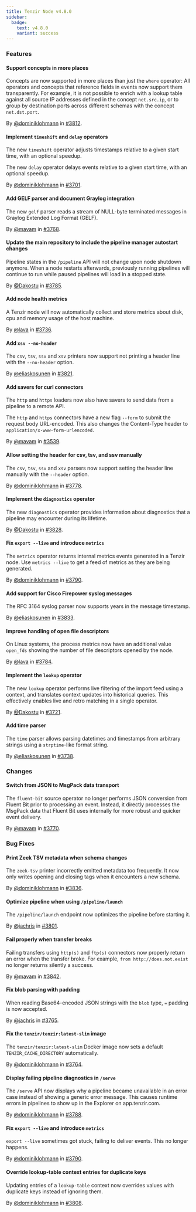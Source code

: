 ```yaml
---
title: Tenzir Node v4.8.0
sidebar:
  badge:
    text: v4.8.0
    variant: success
---
```


### Features

#### Support concepts in more places

Concepts are now supported in more places than just the `where` operator: All
operators and concepts that reference fields in events now support them
transparently. For example, it is not possible to enrich with a lookup table
against all source IP addresses defined in the concept `net.src.ip`, or to group
by destination ports across different schemas with the concept `net.dst.port`.

By [@dominiklohmann](https://github.com/dominiklohmann) in [#3812](https://github.com/tenzir/tenzir/pull/3812).

#### Implement `timeshift` and `delay` operators

The new `timeshift` operator adjusts timestamps relative to a given start time,
with an optional speedup.

The new `delay` operator delays events relative to a given start time, with an
optional speedup.

By [@dominiklohmann](https://github.com/dominiklohmann) in [#3701](https://github.com/tenzir/tenzir/pull/3701).

#### Add GELF parser and document Graylog integration

The new `gelf` parser reads a stream of NULL-byte terminated messages in Graylog
Extended Log Format (GELF).

By [@mavam](https://github.com/mavam) in [#3768](https://github.com/tenzir/tenzir/pull/3768).

#### Update the main repository to include the pipeline manager autostart changes

Pipeline states in the `/pipeline` API will not change upon node shutdown
anymore. When a node restarts afterwards, previously running pipelines will
continue to run while paused pipelines will load in a stopped state.

By [@Dakostu](https://github.com/Dakostu) in [#3785](https://github.com/tenzir/tenzir/pull/3785).

#### Add node health metrics

A Tenzir node will now automatically collect and store metrics
about disk, cpu and memory usage of the host machine.

By [@lava](https://github.com/lava) in [#3736](https://github.com/tenzir/tenzir/pull/3736).

#### Add `xsv --no-header`

The  `csv`, `tsv`, `ssv` and `xsv` printers now support not printing a header
line with the `--no-header` option.

By [@eliaskosunen](https://github.com/eliaskosunen) in [#3821](https://github.com/tenzir/tenzir/pull/3821).

#### Add savers for curl connectors

The `http` and `https` loaders now also have savers to send data from a pipeline
to a remote API.

The `http` and `https` connectors have a new flag `--form` to submit the request
body URL-encoded. This also changes the Content-Type header to
`application/x-www-form-urlencoded`.

By [@mavam](https://github.com/mavam) in [#3539](https://github.com/tenzir/tenzir/pull/3539).

#### Allow setting the header for csv, tsv, and ssv manually

The  `csv`, `tsv`, `ssv` and `xsv` parsers now support setting the header line
manually with the `--header` option.

By [@dominiklohmann](https://github.com/dominiklohmann) in [#3778](https://github.com/tenzir/tenzir/pull/3778).

#### Implement the `diagnostics` operator

The new `diagnostics` operator provides information about diagnostics that a
pipeline may encounter during its lifetime.

By [@Dakostu](https://github.com/Dakostu) in [#3828](https://github.com/tenzir/tenzir/pull/3828).

#### Fix `export --live` and introduce `metrics`

The `metrics` operator returns internal metrics events generated in a Tenzir
node. Use `metrics --live` to get a feed of metrics as they are being generated.

By [@dominiklohmann](https://github.com/dominiklohmann) in [#3790](https://github.com/tenzir/tenzir/pull/3790).

#### Add support for Cisco Firepower syslog messages

The RFC 3164 syslog parser now supports years in the message timestamp.

By [@eliaskosunen](https://github.com/eliaskosunen) in [#3833](https://github.com/tenzir/tenzir/pull/3833).

#### Improve handling of open file descriptors

On Linux systems, the process metrics now have an additional
value `open_fds` showing the number of file descriptors
opened by the node.

By [@lava](https://github.com/lava) in [#3784](https://github.com/tenzir/tenzir/pull/3784).

#### Implement the `lookup` operator

The new `lookup` operator performs live filtering of the import feed using a
context, and translates context updates into historical queries. This
effectively enables live and retro matching in a single operator.

By [@Dakostu](https://github.com/Dakostu) in [#3721](https://github.com/tenzir/tenzir/pull/3721).

#### Add time parser

The `time` parser allows parsing datetimes and timestamps from arbitrary
strings using a `strptime`-like format string.

By [@eliaskosunen](https://github.com/eliaskosunen) in [#3738](https://github.com/tenzir/tenzir/pull/3738).

### Changes

#### Switch from JSON to MsgPack data transport

The `fluent-bit` source operator no longer performs JSON conversion from
Fluent Bit prior to processing an event. Instead, it directly processes the
MsgPack data that Fluent Bit uses internally for more robust and quicker event
delivery.

By [@mavam](https://github.com/mavam) in [#3770](https://github.com/tenzir/tenzir/pull/3770).

### Bug Fixes

#### Print Zeek TSV metadata when schema changes

The `zeek-tsv` printer incorrectly emitted metadata too frequently. It now only
writes opening and closing tags when it encounters a new schema.

By [@dominiklohmann](https://github.com/dominiklohmann) in [#3836](https://github.com/tenzir/tenzir/pull/3836).

#### Optimize pipeline when using `/pipeline/launch`

The `/pipeline/launch` endpoint now optimizes the pipeline before starting it.

By [@jachris](https://github.com/jachris) in [#3801](https://github.com/tenzir/tenzir/pull/3801).

#### Fail properly when transfer breaks

Failing transfers using `http(s)` and `ftp(s)` connectors now properly return an
error when the transfer broke. For example, `from http://does.not.exist` no
longer returns silently a success.

By [@mavam](https://github.com/mavam) in [#3842](https://github.com/tenzir/tenzir/pull/3842).

#### Fix blob parsing with padding

When reading Base64-encoded JSON strings with the `blob` type, `=` padding is
now accepted.

By [@jachris](https://github.com/jachris) in [#3765](https://github.com/tenzir/tenzir/pull/3765).

#### Fix the `tenzir/tenzir:latest-slim` image

The `tenzir/tenzir:latest-slim` Docker image now sets a default
`TENZIR_CACHE_DIRECTORY` automatically.

By [@dominiklohmann](https://github.com/dominiklohmann) in [#3764](https://github.com/tenzir/tenzir/pull/3764).

#### Display failing pipeline diagnostics in `/serve`

The `/serve` API now displays why a pipeline became unavailable in an error case
instead of showing a generic error message. This causes runtime errors in
pipelines to show up in the Explorer on app.tenzir.com.

By [@dominiklohmann](https://github.com/dominiklohmann) in [#3788](https://github.com/tenzir/tenzir/pull/3788).

#### Fix `export --live` and introduce `metrics`

`export --live` sometimes got stuck, failing to deliver events. This no longer
happens.

By [@dominiklohmann](https://github.com/dominiklohmann) in [#3790](https://github.com/tenzir/tenzir/pull/3790).

#### Override lookup-table context entries for duplicate keys

Updating entries of a `lookup-table` context now overrides values with duplicate
keys instead of ignoring them.

By [@dominiklohmann](https://github.com/dominiklohmann) in [#3808](https://github.com/tenzir/tenzir/pull/3808).
